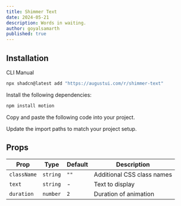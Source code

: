 ```yaml
---
title: Shimmer Text
date: 2024-05-21
description: Words in waiting.
author: goyalsamarth
published: true
---
```


<ComponentPreview name="shimmer-text-demo" />

## Installation

<Tabs defaultValue="cli">

<TabsList>
  <TabsTrigger value="cli">CLI</TabsTrigger>
  <TabsTrigger value="manual">Manual</TabsTrigger>
</TabsList>
<TabsContent value="cli">

```bash
npx shadcn@latest add "https://augustui.com/r/shimmer-text"
```

</TabsContent>

<TabsContent value="manual">

<Steps>

<Step>Install the following dependencies:</Step>

```bash
npm install motion
```

<Step>Copy and paste the following code into your project.</Step>

<ComponentSource name="shimmer-text" />

<Step>Update the import paths to match your project setup.</Step>

</Steps>

</TabsContent>

</Tabs>

## Props

| Prop        | Type     | Default | Description                |
| ----------- | -------- | ------- | -------------------------- |
| `className` | `string` | `""`    | Additional CSS class names |
| `text`      | `string` | -       | Text to display            |
| `duration`  | `number` | `2`     | Duration of animation      |
